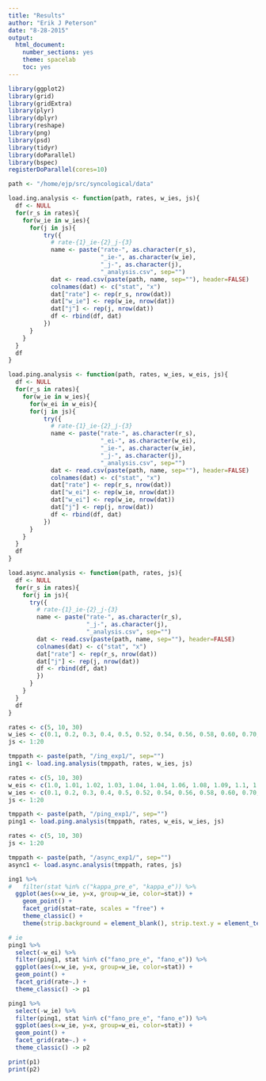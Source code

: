 ```yaml
---
title: "Results"
author: "Erik J Peterson"
date: "8-28-2015"
output:
  html_document:
    number_sections: yes
    theme: spacelab
    toc: yes
---
```


```r
library(ggplot2)
library(grid)
library(gridExtra)
library(plyr)
library(dplyr)
library(reshape)
library(png)
library(psd)
library(tidyr)
library(doParallel)
library(bspec)
registerDoParallel(cores=10)

path <- "/home/ejp/src/syncological/data"

load.ing.analysis <- function(path, rates, w_ies, js){
  df <- NULL
  for(r_s in rates){
    for(w_ie in w_ies){
      for(j in js){
          try({
            # rate-{1}_ie-{2}_j-{3}
            name <- paste("rate-", as.character(r_s), 
                          "_ie-", as.character(w_ie),
                          "_j-", as.character(j), 
                          "_analysis.csv", sep="")
            dat <- read.csv(paste(path, name, sep=""), header=FALSE)
            colnames(dat) <- c("stat", "x")
            dat["rate"] <- rep(r_s, nrow(dat))
            dat["w_ie"] <- rep(w_ie, nrow(dat))
            dat["j"] <- rep(j, nrow(dat))
            df <- rbind(df, dat)  
          })  
      }
    }
  }
  df
}

load.ping.analysis <- function(path, rates, w_ies, w_eis, js){
  df <- NULL
  for(r_s in rates){
    for(w_ie in w_ies){
      for(w_ei in w_eis){
      for(j in js){
          try({
            # rate-{1}_ie-{2}_j-{3}
            name <- paste("rate-", as.character(r_s),
                          "_ei-", as.character(w_ei),
                          "_ie-", as.character(w_ie),
                          "_j-", as.character(j), 
                          "_analysis.csv", sep="")
            dat <- read.csv(paste(path, name, sep=""), header=FALSE)
            colnames(dat) <- c("stat", "x")
            dat["rate"] <- rep(r_s, nrow(dat))
            dat["w_ei"] <- rep(w_ie, nrow(dat))
            dat["w_ei"] <- rep(w_ie, nrow(dat))
            dat["j"] <- rep(j, nrow(dat))
            df <- rbind(df, dat)  
          })  
      }
    }
  }
  df
}

load.async.analysis <- function(path, rates, js){
  df <- NULL
  for(r_s in rates){
    for(j in js){
      try({
        # rate-{1}_ie-{2}_j-{3}
        name <- paste("rate-", as.character(r_s), 
                      "_j-", as.character(j), 
                      "_analysis.csv", sep="")
        dat <- read.csv(paste(path, name, sep=""), header=FALSE)
        colnames(dat) <- c("stat", "x")
        dat["rate"] <- rep(r_s, nrow(dat))
        dat["j"] <- rep(j, nrow(dat))
        df <- rbind(df, dat)  
        })  
      }
    }
  }
  df
}
```

```r
rates <- c(5, 10, 30)
w_ies <- c(0.1, 0.2, 0.3, 0.4, 0.5, 0.52, 0.54, 0.56, 0.58, 0.60, 0.70, 0.8, 0.9, 1.0)
js <- 1:20

tmppath <- paste(path, "/ing_exp1/", sep="")
ing1 <- load.ing.analysis(tmppath, rates, w_ies, js)
```

```r
rates <- c(5, 10, 30)
w_eis <- c(1.0, 1.01, 1.02, 1.03, 1.04, 1.04, 1.06, 1.08, 1.09, 1.1, 1.2, 1.3, 1.4, 1.5)
w_ies <- c(0.1, 0.2, 0.3, 0.4, 0.5, 0.52, 0.54, 0.56, 0.58, 0.60, 0.70, 0.8, 0.9, 1.0)
js <- 1:20

tmppath <- paste(path, "/ping_exp1/", sep="")
ping1 <- load.ping.analysis(tmppath, rates, w_eis, w_ies, js)
```

```r
rates <- c(5, 10, 30)
js <- 1:20

tmppath <- paste(path, "/async_exp1/", sep="")
async1 <- load.async.analysis(tmppath, rates, js)
```

```r
ing1 %>%
#   filter(stat %in% c("kappa_pre_e", "kappa_e")) %>%
  ggplot(aes(x=w_ie, y=x, group=w_ie, color=stat)) + 
    geom_point() + 
    facet_grid(stat~rate, scales = "free") +
    theme_classic() + 
    theme(strip.background = element_blank(), strip.text.y = element_text(angle = 0))
```


```r
# ie
ping1 %>%
  select(-w_ei) %>%
  filter(ping1, stat %in% c("fano_pre_e", "fano_e")) %>%
  ggplot(aes(x=w_ie, y=x, group=w_ie, color=stat)) + 
  geom_point() + 
  facet_grid(rate~.) +
  theme_classic() -> p1

ping1 %>%
  select(-w_ie) %>%
  filter(ping1, stat %in% c("fano_pre_e", "fano_e")) %>%
  ggplot(aes(x=w_ie, y=x, group=w_ei, color=stat)) + 
  geom_point() + 
  facet_grid(rate~.) +
  theme_classic() -> p2

print(p1)
print(p2)
```

